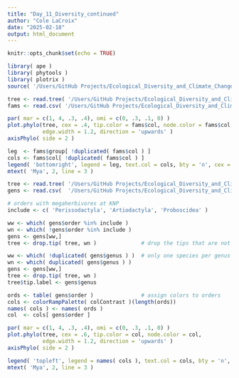 ```yaml
---
title: "Day_11_Diversity_continued"
author: "Cole LaCroix"
date: "2025-02-18"
output: html_document
---
```


```r
knitr::opts_chunk$set(echo = TRUE)
```

```r
library( ape )
library( phytools )
library( plotrix )
source( '/Users/GitHub Projects/Ecological_Diversity_and_Climate_Change_wClark/Clark files/clarkFunctions2025-3.R')
```

```r
tree <- read.tree( '/Users/GitHub Projects/Ecological_Diversity_and_Climate_Change_wClark/Clark files/plantFamily.tre' )
fams <- read.csv( '/Users/GitHub Projects/Ecological_Diversity_and_Climate_Change_wClark/Clark files/plantFamily.csv' )

par( mar = c(1, 4, .3, .4), omi = c(0, .3, .1, 0) )
plot.phylo(tree, cex = .4, tip.color = fams$col, node.color = fams$col,
           edge.width = 1.2, direction = 'upwards' )
axisPhylo( side = 2 )

leg  <- fams$group[ !duplicated( fams$col ) ]
cols <- fams$col[ !duplicated( fams$col ) ]
legend( 'bottomright', legend = leg, text.col = cols, bty = 'n', cex = .95 )
mtext( 'Mya', 2, line = 3 )
```
```r
tree <- read.tree( '/Users/GitHub Projects/Ecological_Diversity_and_Climate_Change_wClark/Clark files/phyloAfroBigMammals.tre' )
gens <- read.csv(  '/Users/GitHub Projects/Ecological_Diversity_and_Climate_Change_wClark/Clark files/phyloAfroBigMammals.csv' )

# orders with megaherbivores at KNP
include <- c( 'Perissodactyla', 'Artiodactyla', 'Proboscidea' )

ww <- which( gens$order %in% include )
wn <- which( !gens$order %in% include )
gens <- gens[ww,]
tree <- drop.tip( tree, wn )              # drop the tips that are not in include

ww <- which( !duplicated( gens$genus ) )  # only one species per genus
wn <- which( duplicated( gens$genus ) )
gens <- gens[ww,]
tree <- drop.tip( tree, wn )
tree$tip.label <- gens$genus

ords <- table( gens$order )               # assign colors to orders
cols <- colorRampPalette( colContrast )(length(ords))
names( cols ) <- names( ords )
col  <- cols[ gens$order ]

par( mar = c(1, 4, .3, .4), omi = c(0, .3, .1, 0) )
plot.phylo(tree, cex = .6, tip.color = col, node.color = col, 
           edge.width = 1.2, direction = 'upwards' )
axisPhylo( side = 2 )

legend( 'topleft', legend = names( cols ), text.col = cols, bty = 'n', cex = .9 )
mtext( 'Mya', 2, line = 3 )
```

